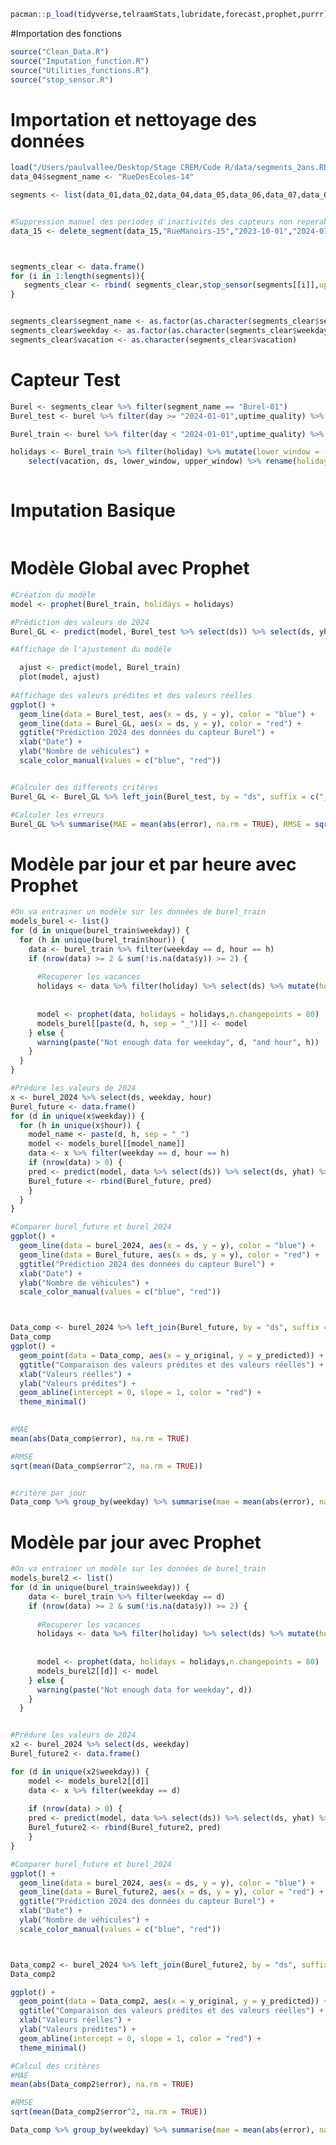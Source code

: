 ```r
pacman::p_load(tidyverse,telraamStats,lubridate,forecast,prophet,purrr)
```

#Importation des fonctions 
```r
source("Clean_Data.R")
source("Imputation_function.R")
source("Utilities_functions.R")
source("stop_sensor.R")
```


# Importation et nettoyage des données
```r
load("/Users/paulvallee/Desktop/Stage CREM/Code R/data/segments_2ans.RData")
data_04$segment_name <- "RueDesEcoles-14"

segments <- list(data_01,data_02,data_04,data_05,data_06,data_07,data_08,data_10,data_11,data_13,data_14,data_15,data_16,data_18)


#Suppression manuel des periodes d'inactivités des capteurs non reperable 
data_15 <- delete_segment(data_15,"RueManoirs-15","2023-10-01","2024-01-01")



segments_clear <- data.frame()
for (i in 1:length(segments)){
   segments_clear <- rbind( segments_clear,stop_sensor(segments[[i]],uptime_choice=0.5))
}


segments_clear$segment_name <- as.factor(as.character(segments_clear$segment_name))
segments_clear$weekday <- as.factor(as.character(segments_clear$weekday))
segments_clear$vacation <- as.character(segments_clear$vacation)
```

# Capteur Test 
```r
Burel <- segments_clear %>% filter(segment_name == "Burel-01")
Burel_test <- burel %>% filter(day >= "2024-01-01",uptime_quality) %>% mutate(y = car + heavy ,ds=date)

Burel_train <- burel %>% filter(day < "2024-01-01",uptime_quality) %>% mutate(y = car + heavy ,ds=date)

holidays <- Burel_train %>% filter(holiday) %>% mutate(lower_window = -1, upper_window = 1, vacation = as.character(vacation)) %>% 
    select(vacation, ds, lower_window, upper_window) %>% rename(holiday = vacation)
  
```


# Imputation Basique 

```r

```



# Modèle Global avec Prophet
```r
#Création du modèle
model <- prophet(Burel_train, holidays = holidays)

#Prédiction des valeurs de 2024
Burel_GL <- predict(model, Burel_test %>% select(ds)) %>% select(ds, yhat)

#Affichage de l'ajustement du modèle 

  ajust <- predict(model, Burel_train)
  plot(model, ajust)
  
#Affichage des valeurs prédites et des valeurs réelles
ggplot() +
  geom_line(data = Burel_test, aes(x = ds, y = y), color = "blue") +
  geom_line(data = Burel_GL, aes(x = ds, y = y), color = "red") +
  ggtitle("Prédiction 2024 des données du capteur Burel") +
  xlab("Date") +
  ylab("Nombre de véhicules") +
  scale_color_manual(values = c("blue", "red"))


#Calculer des differents critères
Burel_GL <- Burel_GL %>% left_join(Burel_test, by = "ds", suffix = c("_predicted", "_original")) %>%  mutate(error = y_original - y_predicted)

#Calculer les erreurs
Burel_GL %>% summarise(MAE = mean(abs(error), na.rm = TRUE), RMSE = sqrt(mean(error^2, na.rm = TRUE)), MAPE = mean(abs(error/y_original), na.rm = TRUE) * 100)


```


# Modèle par jour et par heure avec Prophet
```r


#On va entrainer un modèle sur les données de burel_train
models_burel <- list()
for (d in unique(burel_train$weekday)) {
  for (h in unique(burel_train$hour)) {
    data <- burel_train %>% filter(weekday == d, hour == h)
    if (nrow(data) >= 2 & sum(!is.na(data$y)) >= 2) {
      
      #Recuperer les vacances 
      holidays <- data %>% filter(holiday) %>% select(ds) %>% mutate(holiday = "holiday")
      
      
      model <- prophet(data, holidays = holidays,n.changepoints = 80)
      models_burel[[paste(d, h, sep = "_")]] <- model
    } else {
      warning(paste("Not enough data for weekday", d, "and hour", h))
    }
  }
}

#Prédure les valeurs de 2024 
x <- burel_2024 %>% select(ds, weekday, hour)
Burel_future <- data.frame()
for (d in unique(x$weekday)) {
  for (h in unique(x$hour)) {
    model_name <- paste(d, h, sep = "_")
    model <- models_burel[[model_name]]
    data <- x %>% filter(weekday == d, hour == h)
    if (nrow(data) > 0) {
    pred <- predict(model, data %>% select(ds)) %>% select(ds, yhat) %>% rename(y = yhat)
    Burel_future <- rbind(Burel_future, pred)
    }
  }
}

#Comparer burel_future et burel_2024
ggplot() +
  geom_line(data = burel_2024, aes(x = ds, y = y), color = "blue") +
  geom_line(data = Burel_future, aes(x = ds, y = y), color = "red") +
  ggtitle("Prédiction 2024 des données du capteur Burel") +
  xlab("Date") +
  ylab("Nombre de véhicules") +
  scale_color_manual(values = c("blue", "red")) 




```

```r
Data_comp <- burel_2024 %>% left_join(Burel_future, by = "ds", suffix = c("_original", "_predicted")) %>%  mutate(error = y_original - y_predicted)
Data_comp
ggplot() +
  geom_point(data = Data_comp, aes(x = y_original, y = y_predicted)) +
  ggtitle("Comparaison des valeurs prédites et des valeurs réelles") +
  xlab("Valeurs réelles") +
  ylab("Valeurs prédites") +
  geom_abline(intercept = 0, slope = 1, color = "red") +
  theme_minimal()

 
#MAE
mean(abs(Data_comp$error), na.rm = TRUE)

#RMSE
sqrt(mean(Data_comp$error^2, na.rm = TRUE))


#critère par jour
Data_comp %>% group_by(weekday) %>% summarise(mae = mean(abs(error), na.rm = TRUE),rmse = sqrt(mean(error^2, na.rm = TRUE)))

```


# Modèle par jour avec Prophet
```r


#On va entrainer un modèle sur les données de burel_train
models_burel2 <- list()
for (d in unique(burel_train$weekday)) {
    data <- burel_train %>% filter(weekday == d)
    if (nrow(data) >= 2 & sum(!is.na(data$y)) >= 2) {
      
      #Recuperer les vacances 
      holidays <- data %>% filter(holiday) %>% select(ds) %>% mutate(holiday = "holiday")
      
      
      model <- prophet(data, holidays = holidays,n.changepoints = 80)
      models_burel2[[d]] <- model
    } else {
      warning(paste("Not enough data for weekday", d))
    }
  }


#Prédure les valeurs de 2024 
x2 <- burel_2024 %>% select(ds, weekday)
Burel_future2 <- data.frame()

for (d in unique(x2$weekday)) {
    model <- models_burel2[[d]]
    data <- x %>% filter(weekday == d)
    
    if (nrow(data) > 0) {
    pred <- predict(model, data %>% select(ds)) %>% select(ds, yhat) %>% rename(y = yhat)
    Burel_future2 <- rbind(Burel_future2, pred)
    }
}

#Comparer burel_future et burel_2024
ggplot() +
  geom_line(data = burel_2024, aes(x = ds, y = y), color = "blue") +
  geom_line(data = Burel_future2, aes(x = ds, y = y), color = "red") +
  ggtitle("Prédiction 2024 des données du capteur Burel") +
  xlab("Date") +
  ylab("Nombre de véhicules") +
  scale_color_manual(values = c("blue", "red")) 




```


```r
Data_comp2 <- burel_2024 %>% left_join(Burel_future2, by = "ds", suffix = c("_original", "_predicted")) %>%  mutate(error = y_original - y_predicted)
Data_comp2

ggplot() +
  geom_point(data = Data_comp2, aes(x = y_original, y = y_predicted)) +
  ggtitle("Comparaison des valeurs prédites et des valeurs réelles") +
  xlab("Valeurs réelles") +
  ylab("Valeurs prédites") +
  geom_abline(intercept = 0, slope = 1, color = "red") +
  theme_minimal()

#Calcul des critères
#MAE
mean(abs(Data_comp2$error), na.rm = TRUE)

#RMSE
sqrt(mean(Data_comp2$error^2, na.rm = TRUE))

Data_comp %>% group_by(weekday) %>% summarise(mae = mean(abs(error), na.rm = TRUE),rmse = sqrt(mean(error^2, na.rm = TRUE)))

```







